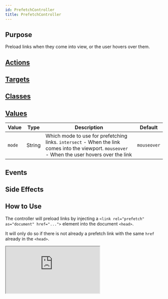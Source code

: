 ```yaml
---
id: PrefetchController
title: PrefetchController
---
```




## Purpose

Preload links when they come into view, or the user hovers over them.

## [Actions](https://stimulus.hotwire.dev/reference/actions)
<NoActions/>

## [Targets](https://stimulus.hotwire.dev/reference/targets)
<NoTargets/>

## [Classes](https://stimulus.hotwire.dev/reference/classes)
<NoClasses/>

## [Values](https://stimulus.hotwire.dev/reference/values)

| Value | Type | Description | Default |
| --- | --- | --- | --- |
| `mode` | String | Which mode to use for prefetching links. `intersect` - When the link comes into the viewport. `mouseover` - When the user hovers over the link | `mouseover` |

## Events
<NoEvents/>

## Side Effects
<NoSideEffects/>

## How to Use

The controller will preload links by injecting a `<link rel="prefetch" as="document" href="...">` element into the document `<head>`.

It will only do so if there is not already a prefetch link with the same `href` already in the `<head>`.

<iframe
  src="https:///stimulus-library.netlify.appcontrollers/preload_controller.html"
  style={{width: "100%", height: "500px", border: "0", borderRadius: "4px", overflow: "hidden"}}
  sandbox="allow-forms allow-modals allow-popups allow-presentation allow-same-origin allow-scripts"
/>